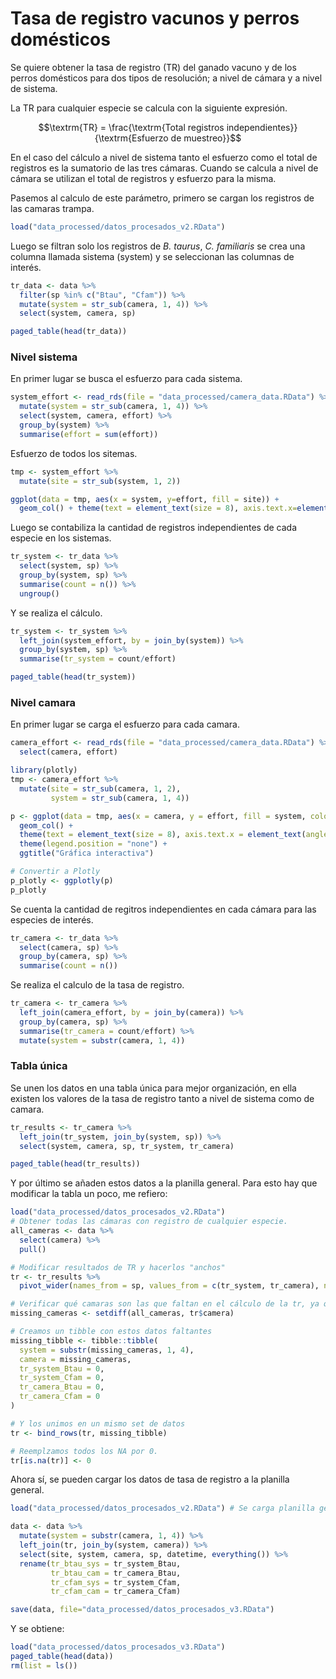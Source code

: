 # Tasa de registro vacunos y perros domésticos

Se quiere obtener la tasa de registro (TR) del ganado vacuno y de los perros domésticos para dos tipos de resolución; a nivel de cámara y a nivel de sistema.

La TR para cualquier especie se calcula con la siguiente expresión.

$$\textrm{TR} = \frac{\textrm{Total registros independientes}}{\textrm{Esfuerzo de muestreo}}$$

En el caso del cálculo a nivel de sistema tanto el esfuerzo como el total de registros es la sumatorio de las tres cámaras. Cuando se calcula a nivel de cámara se utilizan el total de registros y esfuerzo para la misma.

Pasemos al calculo de este parámetro, primero se cargan los registros de las camaras trampa.

```r
load("data_processed/datos_procesados_v2.RData")
```

Luego se filtran solo los registros de _B. taurus_, _C. familiaris_ se crea una columna llamada sistema (system) y se seleccionan las columnas de interés.

```r
tr_data <- data %>%
  filter(sp %in% c("Btau", "Cfam")) %>% 
  mutate(system = str_sub(camera, 1, 4)) %>% 
  select(system, camera, sp)
```

```r
paged_table(head(tr_data))
```

### Nivel sistema

En primer lugar se busca el esfuerzo para cada sistema.

```r
system_effort <- read_rds(file = "data_processed/camera_data.RData") %>% 
  mutate(system = str_sub(camera, 1, 4)) %>%
  select(system, camera, effort) %>%
  group_by(system) %>%
  summarise(effort = sum(effort))
```

Esfuerzo de todos los sitemas.

```r
tmp <- system_effort %>% 
  mutate(site = str_sub(system, 1, 2))

ggplot(data = tmp, aes(x = system, y=effort, fill = site)) +
  geom_col() + theme(text = element_text(size = 8), axis.text.x=element_text(angle = 90, hjust = 0))
```

Luego se contabiliza la cantidad de registros independientes de cada especie en los sistemas.

```r
tr_system <- tr_data %>%
  select(system, sp) %>%
  group_by(system, sp) %>%
  summarise(count = n()) %>%
  ungroup()
```

Y se realiza el cálculo.

```r
tr_system <- tr_system %>%
  left_join(system_effort, by = join_by(system)) %>%
  group_by(system, sp) %>% 
  summarise(tr_system = count/effort)
```

```r
paged_table(head(tr_system))
```

### Nivel camara

En primer lugar se carga el esfuerzo para cada camara.

```r
camera_effort <- read_rds(file = "data_processed/camera_data.RData") %>%
  select(camera, effort)
```

```r
library(plotly)
tmp <- camera_effort %>% 
  mutate(site = str_sub(camera, 1, 2),
         system = str_sub(camera, 1, 4))

p <- ggplot(data = tmp, aes(x = camera, y = effort, fill = system, color = site)) +
  geom_col() +
  theme(text = element_text(size = 8), axis.text.x = element_text(angle = 90, hjust = 0)) +
  theme(legend.position = "none") +
  ggtitle("Gráfica interactiva")

# Convertir a Plotly
p_plotly <- ggplotly(p)
p_plotly
```

Se cuenta la cantidad de regitros independientes en cada cámara para las especies de interés.

```r
tr_camera <- tr_data %>%
  select(camera, sp) %>%
  group_by(camera, sp) %>%
  summarise(count = n())
```

Se realiza el calculo de la tasa de registro.

```r
tr_camera <- tr_camera %>%
  left_join(camera_effort, by = join_by(camera)) %>%
  group_by(camera, sp) %>% 
  summarise(tr_camera = count/effort) %>% 
  mutate(system = substr(camera, 1, 4))
```

### Tabla única

Se unen los datos en una tabla única para mejor organización, en ella existen los valores de la tasa de registro tanto a nivel de sistema como de camara.

```r
tr_results <- tr_camera %>% 
  left_join(tr_system, join_by(system, sp)) %>% 
  select(system, camera, sp, tr_system, tr_camera)
```

```r
paged_table(head(tr_results))
```

Y por último se añaden estos datos a la planilla general. Para esto hay que modificar la tabla un poco, me refiero:

```r
load("data_processed/datos_procesados_v2.RData")
# Obtener todas las cámaras con registro de cualquier especie.
all_cameras <- data %>% 
  select(camera) %>% 
  pull()

# Modificar resultados de TR y hacerlos "anchos"
tr <- tr_results %>% 
  pivot_wider(names_from = sp, values_from = c(tr_system, tr_camera), names_sep = "_")

# Verificar qué camaras son las que faltan en el cálculo de la tr, ya que no poseen registros ni de Btau ni de Cfam
missing_cameras <- setdiff(all_cameras, tr$camera)

# Creamos un tibble con estos datos faltantes
missing_tibble <- tibble::tibble(
  system = substr(missing_cameras, 1, 4), 
  camera = missing_cameras,
  tr_system_Btau = 0,
  tr_system_Cfam = 0,
  tr_camera_Btau = 0,
  tr_camera_Cfam = 0
)

# Y los unimos en un mismo set de datos
tr <- bind_rows(tr, missing_tibble)

# Reemplzamos todos los NA por 0.
tr[is.na(tr)] <- 0
```

Ahora sí, se pueden cargar los datos de tasa de registro a la planilla general.

```r
load("data_processed/datos_procesados_v2.RData") # Se carga planilla general

data <- data %>%
  mutate(system = substr(camera, 1, 4)) %>% 
  left_join(tr, join_by(system, camera)) %>% 
  select(site, system, camera, sp, datetime, everything()) %>% 
  rename(tr_btau_sys = tr_system_Btau,
         tr_btau_cam = tr_camera_Btau,
         tr_cfam_sys = tr_system_Cfam,
         tr_cfam_cam = tr_camera_Cfam)

save(data, file="data_processed/datos_procesados_v3.RData")
```

Y se obtiene:

```r
load("data_processed/datos_procesados_v3.RData")
paged_table(head(data))
rm(list = ls())
```
